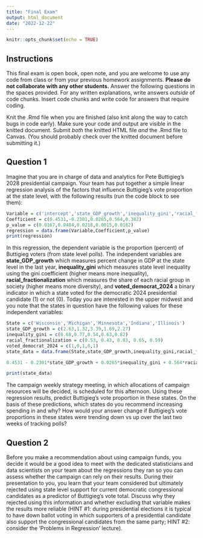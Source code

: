 ```yaml
---
title: "Final Exam"
output: html_document
date: "2022-12-22"
---
```


```r
knitr::opts_chunk$set(echo = TRUE)
```

## Instructions

This final exam is open book, open note, and you are welcome to use any code from class or from your previous homework assignments.  **Please do not collaborate with any other students.**  Answer the following questions in the spaces provided. For any written explanations, write answers *outside* of code chunks. Insert code chunks and write code for answers that require coding.

Knit the .Rmd file when you are finished (also knit along the way to catch bugs in code early). Make sure your code and output are visible in the knitted document. Submit *both* the knitted HTML file *and* the .Rmd file to Canvas. (You should probably check over the knitted document before submitting it.)

## Question 1

Imagine that you are in charge of data and analytics for Pete Buttigieg's 2028 presidential campaign.  Your team has put together a simple linear regression analysis of the factors that influence Buttigieg's vote proportion at the state level, with the following results (run the code block to see them):

```r
Variable = c('intercept','state_GDP_growth','inequality_gini','racial_fractionalization','voted_democrat_2024')
Coefficient = c(0.4531,-0.2301,0.0265,0.564,0.382)
p_value = c(0.0167,0.0484,0.0218,0.0015,0.0182)
regression = data.frame(Variable,Coefficient,p_value)
print(regression)
```

In this regression, the dependent variable is the proportion (percent) of Buttigieg voters (from state level polls).  The independent variables are **state_GDP_growth** which measures percent change in GDP at the state level in the last year, **inequality_gini** which measures state level inequality using the gini coefficient (higher means more inequality), **racial_fractionalization** which measures the share of each racial group in society (higher means more diversity), and **voted_democrat_2024** a binary indicator in which a state voted for the democratic 2024 presidential candidate (1) or not (0).   Today you are interested in the upper midwest and you note that the states in question have the following values for these independent variables:

```r
State = c('Wisconsin','Michigan','Minnesota','Indiana','Illinois')
state_GDP_growth = c(2.63,1.32,3.39,1.69,2.27)
inequality_gini = c(0.68,0.77,0.54,0.63,0.82)
racial_fractionalization = c(0.53, 0.43, 0.83, 0.65, 0.59)
voted_democrat_2024 = c(1,0,1,0,1)
state_data = data.frame(State,state_GDP_growth,inequality_gini,racial_fractionalization,voted_democrat_2024)

0.4531 - 0.2301*state_GDP_growth + 0.0265*inequality_gini + 0.564*racial_fractionalization + 0.382*voted_democrat_2024

print(state_data)
```

The campaign weekly strategy meeting, in which allocations of campaign resources will be decided, is scheduled for this afternoon.  Using these regression results, predict Buttigieg's vote proportion in these states.   On the basis of these predictions, which states do you recommend increasing spending in and why?  How would your answer change if Buttigieg's vote proportions in these states were trending down vs up over the last two weeks of tracking polls?

## Question 2

Before you make a recommendation about using campaign funds, you decide it would be a good idea to meet with the dedicated statisticians and data scientists on your team about the regressions they ran so you can assess whether the campaign can rely on their results.  During their presentation to you, you learn that your team considered but ultimately rejected using state level support for current democratic congressional candidates as a predictor of Buttigieg's vote total.  Discuss why they rejected using this information and whether excluding that variable makes the results more reliable (HINT #1: during presidential elections it is typical to have down ballot voting in which supporters of a presidential candidate also support the congressional candidates from the same party; HINT #2: consider the 'Problems in Regression' lecture).

